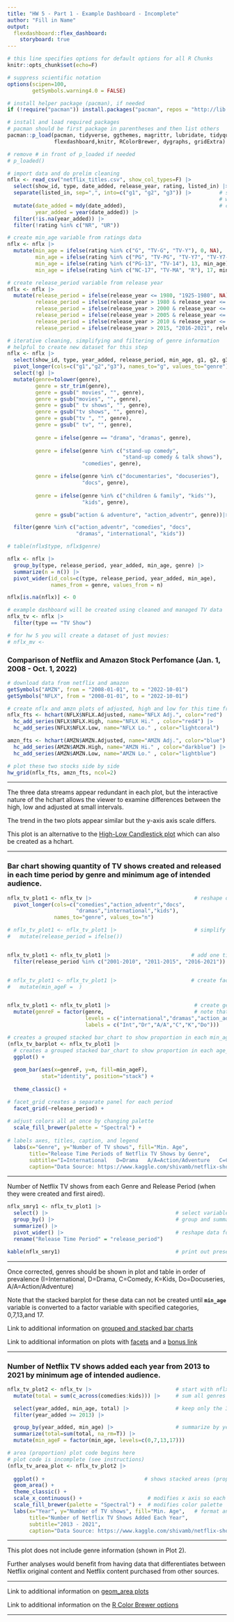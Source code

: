 ```yaml
---
title: "HW 5 - Part 1 - Example Dashboard - Incomplete"
author: "Fill in Name"
output: 
  flexdashboard::flex_dashboard:
    storyboard: true
---
```


```r

# this line specifies options for default options for all R Chunks
knitr::opts_chunk$set(echo=F)

# suppress scientific notation
options(scipen=100,
        getSymbols.warning4.0 = FALSE)

# install helper package (pacman), if needed
if (!require("pacman")) install.packages("pacman", repos = "http://lib.stat.cmu.edu/R/CRAN/")

# install and load required packages
# pacman should be first package in parentheses and then list others
pacman::p_load(pacman, tidyverse, ggthemes, magrittr, lubridate, tidyquant, highcharter,
               flexdashboard,knitr, RColorBrewer, dygraphs, gridExtra)

# remove # in front of p_loaded if needed
# p_loaded()

```


```r

# import data and do prelim cleaning
nflx <- read_csv("netflix_titles.csv", show_col_types=F) |>
  select(show_id, type, date_added, release_year, rating, listed_in) |> # useful variables (subjective)
  separate(listed_in, sep=",", into=c("g1", "g2", "g3")) |>         # separate out genre listings 
                                                                    # will result in lots of NAs
  mutate(date_added = mdy(date_added),                              # convert data_added to a date var
         year_added = year(date_added)) |>       
  filter(!is.na(year_added)) |>
  filter(!rating %in% c("NR", "UR"))


```


```r

# create min_age variable from ratings data
nflx <- nflx |>
  mutate(min_age = ifelse(rating %in% c("G", "TV-G", "TV-Y"), 0, NA),
         min_age = ifelse(rating %in% c("PG", "TV-PG", "TV-Y7", "TV-Y7-FV"), 7, min_age),
         min_age = ifelse(rating %in% c("PG-13", "TV-14"), 13, min_age),
         min_age = ifelse(rating %in% c("NC-17", "TV-MA", "R"), 17, min_age))

# create release_period variable from release year
nflx <- nflx |>
  mutate(release_period = ifelse(release_year <= 1980, "1925-1980", NA),
         release_period = ifelse(release_year > 1980 & release_year <= 2000, "1981-2000", release_period),
         release_period = ifelse(release_year > 2000 & release_year <= 2005, "2001-2005", release_period),
         release_period = ifelse(release_year > 2005 & release_year <= 2010, "2006-2010", release_period),
         release_period = ifelse(release_year > 2010 & release_year <= 2015, "2011-2015", release_period),
         release_period = ifelse(release_year > 2015, "2016-2021", release_period))

```


```r

# iterative cleaning, simplifying and filtering of genre information
# helpful to create new dataset for this step
nflx <- nflx |>
  select(show_id, type, year_added, release_period, min_age, g1, g2, g3) |>
  pivot_longer(cols=c("g1","g2","g3"), names_to="g", values_to="genre") |>
  select(!g) |>
  mutate(genre=tolower(genre),
         genre = str_trim(genre),
         genre = gsub(" movies", "", genre),
         genre = gsub("movies", "", genre),
         genre = gsub(" tv shows", "", genre),
         genre = gsub("tv shows", "", genre),
         genre = gsub("tv ", "", genre),
         genre = gsub(" tv", "", genre),
         
         genre = ifelse(genre == "drama", "dramas", genre),
         
         genre = ifelse(genre %in% c("stand-up comedy", 
                                     "stand-up comedy & talk shows"), 
                        "comedies", genre),

         genre = ifelse(genre %in% c("documentaries", "docuseries"), 
                        "docs", genre),
         
         genre = ifelse(genre %in% c("children & family", "kids'"), 
                        "kids", genre),

         genre = gsub("action & adventure", "action_adventr", genre))|>

  filter(genre %in% c("action_adventr", "comedies", "docs", 
                      "dramas", "international", "kids"))

# table(nflx$type, nflx$genre)

```


```r

nflx <- nflx |>
  group_by(type, release_period, year_added, min_age, genre) |>
  summarize(n = n()) |>
  pivot_wider(id_cols=c(type, release_period, year_added, min_age), 
              names_from = genre, values_from = n)

nflx[is.na(nflx)] <- 0

# example dashboard will be created using cleaned and managed TV data
nflx_tv <- nflx |>
  filter(type == "TV Show") 

# for hw 5 you will create a dataset of just movies:
# nflx_mv <- 

```

### Comparison of Netflix and Amazon Stock Perfomance (Jan. 1, 2008 - Oct. 1, 2022)

```r

# download data from netflix and amazon
getSymbols("AMZN", from = "2008-01-01", to = "2022-10-01")
getSymbols("NFLX", from = "2008-01-01", to = "2022-10-01")

```


```r

# create nflx and amzn plots of adjusted, high and low for this time frame
nflx_fts <- hchart(NFLX$NFLX.Adjusted, name="NFLX Adj.", color="red") |>
  hc_add_series(NFLX$NFLX.High, name="NFLX Hi." , color="red4") |>
  hc_add_series(NFLX$NFLX.Low, name="NFLX Lo." , color="lightcoral")

amzn_fts <- hchart(AMZN$AMZN.Adjusted, name="AMZN Adj.", color="blue") |>
  hc_add_series(AMZN$AMZN.High, name="AMZN Hi." , color="darkblue") |>
  hc_add_series(AMZN$AMZN.Low, name="AMZN Lo." , color="lightblue")

# plot these two stocks side by side
hw_grid(nflx_fts, amzn_fts, ncol=2)

```

***

The three data streams appear redundant in each plot, but the interactive nature of the hchart allows the viewer to examine differences between the high, low and adjusted at small intervals. 

The trend in the two plots appear similar but the y-axis axis scale differs.

This plot is an alternative to the [High-Low Candlestick plot](https://jkunst.com/highcharter/articles/stock.html) which can also be created as a hchart.

***

### Bar chart showing quantity of TV shows created and released in each time period by genre and minimum age of intended audience.

```r

nflx_tv_plot1 <- nflx_tv |>                                 # reshape data to long format for plot
  pivot_longer(cols=c("comedies","action_adventr","docs",
                      "dramas","international","kids"),
               names_to="genre", values_to="n") 

# nflx_tv_plot1 <- nflx_tv_plot1 |>                         # simplify release period (see instructions)
#   mutate(release_period = ifelse())


nflx_tv_plot1 <- nflx_tv_plot1 |>                          # add one time period to correct filter statement
  filter(release_period %in% c("2001-2010", "2011-2015", "2016-2021"))


# nflx_tv_plot1 <- nflx_tv_plot1 |>                        # create factor variable min_ageF from min_age
#   mutate(min_ageF =  )


nflx_tv_plot1 <- nflx_tv_plot1 |>                           # create genre factor variable, genreF
  mutate(genreF = factor(genre,                             # note that order must be corrected
                         levels = c("international","dramas","action_adventr","comedies","kids","docs"),
                         labels = c("Int","Dr","A/A","C","K","Do"))) 

```


```r

# creates a grouped stacked bar_chart to show proportion in each min_age cat in each bar
(nflx_tv_barplot <- nflx_tv_plot1 |>
  # creates a grouped stacked bar_chart to show proportion in each age_min cat in each bar
  ggplot() +
    
  geom_bar(aes(x=genreF, y=n, fill=min_ageF),
           stat="identity", position="stack") + 
  
  theme_classic() +

# facet_grid creates a separate panel for each period
  facet_grid(~release_period) + 
  
# adjust colors all at once by changing palette
  scale_fill_brewer(palette = "Spectral") +
  
# labels axes, titles, caption, and legend
  labs(x="Genre", y="Number of TV shows", fill="Min. Age",
       title="Release Time Periods of Netflix TV Shows by Genre",
       subtitle="I=International   D=Drama   A/A=Action/Adventure   C=Comedy   K=Kids   Do=Docuseries",
       caption="Data Source: https://www.kaggle.com/shivamb/netflix-shows"))

```

***

Number of Netflix TV shows from each Genre and Release Period (when they were created and first aired). 

```r

nflx_smry1 <- nflx_tv_plot1 |>
  select() |>                                         # select variables
  group_by() |>                                       # group and summarize data
  summarize() |>
  pivot_wider() |>                                    # reshape data for table output
  rename("Release Time Period" = "release_period") 

kable(nflx_smry1)                                     # print out presentation table
```

***

Once corrected, genres should be shown in plot and table in order of prevalence (I=International, D=Drama, C=Comedy, K=Kids, Do=Docuseries, A/A=Action/Adventure)

Note that the stacked barplot for these data can not be created until **`min_age`** variable is converted to a factor variable with specified categories, 0,7,13,and 17. 

Link to additional information on [grouped and stacked bar charts](https://www.r-graph-gallery.com/stacked-barplot.html)

Link to additional information on plots with [facets](https://ggplot2.tidyverse.org/reference/facet_grid.html) and a [bonus link](http://www.sthda.com/english/wiki/ggplot2-facet-split-a-plot-into-a-matrix-of-panels)
  
***

### Number of Netflix TV shows added each year from 2013 to 2021 by minimum age of intended audience.

```r

nflx_tv_plot2 <- nflx_tv |>                           # start with nflx_tv
  mutate(total = sum(c_across(comedies:kids))) |>     # sum all genres rowwise (columns 5 through 10)  

  select(year_added, min_age, total) |>               # keep only the 3 columns needed for plot
  filter(year_added >= 2013) |>

  group_by(year_added, min_age) |>                    # summarize by year and age_min category
  summarize(total=sum(total, na_rm=T)) |>             
  mutate(min_ageF = factor(min_age, levels=c(0,7,13,17))) 

```


```r

# area (proportion) plot code begins here
# plot code is incomplete (see instructions)
(nflx_tv_area_plot <- nflx_tv_plot2 |>
    
  ggplot() +                                # shows stacked areas (proportions) attributed to each category
  geom_area() +                              
  theme_classic() +
  scale_x_continuous() +                     # modifies x axis so each year is shown  (See HW 4)
  scale_fill_brewer(palette = "Spectral") +  # modifies color palette
  labs(x="Year", y="Number of TV shows", fill="Min. Age",   # format and add plot labels
       title="Number of Netflix TV Shows Added Each Year",
       subtitle="2013 - 2021",
       caption="Data Source: https://www.kaggle.com/shivamb/netflix-shows"))

```
 
***

This plot does not include genre information (shown in Plot 2).  
  
Further analyses would benefit from having data that differentiates between Netflix original content and Netflix content purchased from other sources.

***

Link to additional information on [geom_area plots](https://www.r-graph-gallery.com/136-stacked-area-chart)

Link to additional information on the [R Color Brewer options](https://www.r-graph-gallery.com/38-rcolorbrewers-palettes.html)

***






